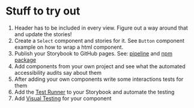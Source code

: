 
<Meta title="Docs/Stuff to try out" />

# Stuff to try out

1. Header has to be included in every view. Figure out a way around that and update the stories!
2. Create a `Select` component and stories for it. See `Button` component example on how to wrap a html component.
3. Publish your Storybook to GitHub pages. See: [pipeline](https://dev.to/kouts/deploy-storybook-to-github-pages-3bij)
   and [npm package](https://medium.com/swlh/how-to-deploy-storybook-to-github-pages-4894097d49ab)
4. Add components from your own project and see what the automated accessibility audits say about them
5. After adding your own components write some interactions tests for them
6. Add the [Test Runner](https://storybook.js.org/addons/@storybook/test-runner) to your Storybook and automate the testing
7. Add [Visual Testing](https://storybook.js.org/docs/react/writing-tests/visual-testing) for your component
